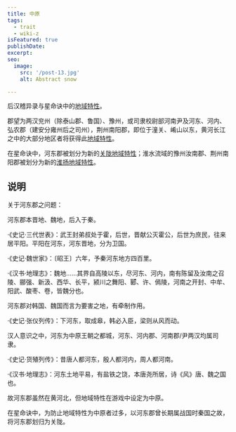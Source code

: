 ```yaml
---
title: 中原
tags:
  - trait
  - wiki-z
isFeatured: true
publishDate: 
excerpt: 
seo:
  image:
    src: '/post-13.jpg'
    alt: Abstract snow

---
```


后汉稽异录与星命诀中的<a href='../trait_00_regional'>地域特性</a>。

郡望为两汉兖州（除泰山郡、鲁国）、豫州，或司隶校尉部河南尹及河东、河内、弘农郡（建安分雍州后之司州），荆州南阳郡，即位于潼关、崤山以东，黄河长江之中的大部分地区者将获得此<a href='../trait_00_regional'>地域特性</a>。

在星命诀中，河东郡被划分为新的<a href='../trait_guanzhong'>关陇</a><a href='../trait_00_regional'>地域特性</a>；淮水流域的豫州汝南郡、荆州南阳郡被划分为新的<a href='../trait_huaiyang'>淮扬</a><a href='../trait_00_regional'>地域特性</a>。

## 说明

关于河东郡之问题：

河东郡本晋地、魏地，后入于秦。

·《史记·三代世表》：武王封弟叔处于霍，后世，晋献公灭霍公，后世为庶民，往来居平阳。平阳在河东，河东晋地，分为卫国。

·《史记·魏世家》：〔昭王〕六年，予秦河东地方四百里。

·《汉书·地理志》：魏地……其界自高陵以东，尽河东、河内，南有陈留及汝南之召陵、郦强、新汲、西华、长平，颍川之舞阳、郾、许、傿陵，河南之开封、中牟、阳武、酸枣、卷，皆魏分也。

河东郡对韩国、魏国而言为要害之地，有牵制作用。

·《史记·张仪列传》：下河东，取成皋，韩必入臣，梁则从风而动。

汉人意识之中，河东为中原王朝之都城，河东、河内郡、河南郡/尹两汉均属司隶。

·《史记·货殖列传》：昔唐人都河东，殷人都河内，周人都河南。

·《汉书·地理志》：河东土地平易，有盐铁之饶，本唐尧所居，诗《风》唐、魏之国也。

故河东郡虽然在黄河北，但地域特性在游戏中设定为中原。

在星命诀中，为防止地域特性为中原者过多，以河东郡曾长期属战国时秦国之故，将河东郡划归为关陇。